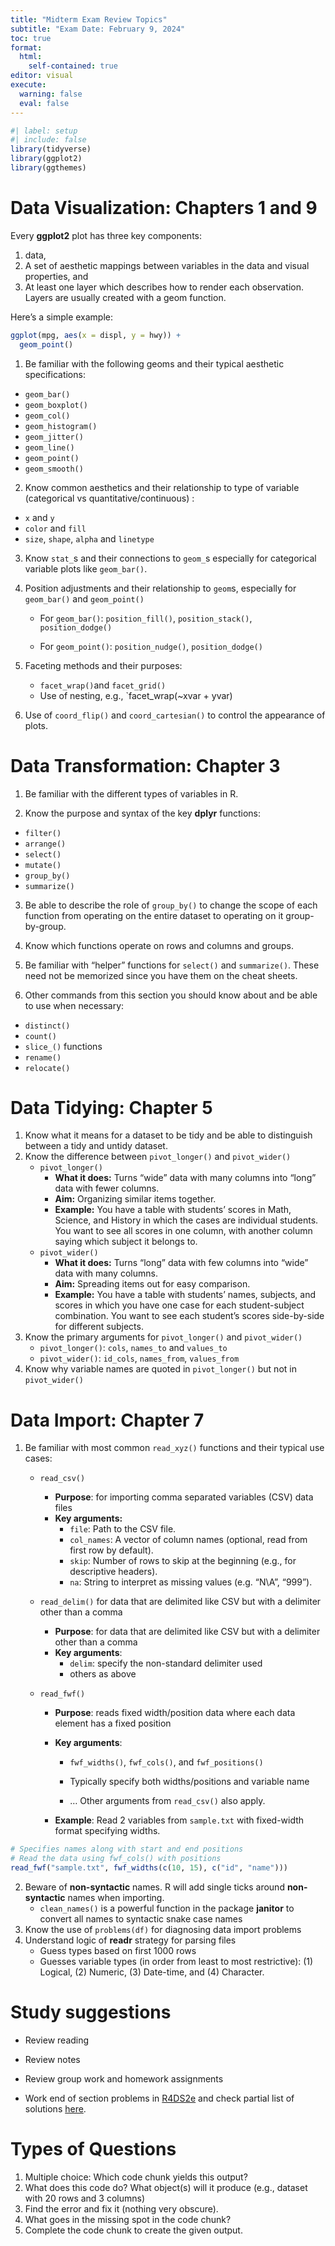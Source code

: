 ```yaml
---
title: "Midterm Exam Review Topics"
subtitle: "Exam Date: February 9, 2024"
toc: true
format:
  html:
    self-contained: true
editor: visual
execute:
  warning: false
  eval: false
---
```


```r
#| label: setup
#| include: false
library(tidyverse)
library(ggplot2)
library(ggthemes)
```

# Data Visualization: Chapters 1 and 9

Every **ggplot2** plot has three key components:

1.  data,
2.  A set of aesthetic mappings between variables in the data and visual properties, and
3.  At least one layer which describes how to render each observation. Layers are usually created with a geom function.

Here’s a simple example:

```r
ggplot(mpg, aes(x = displ, y = hwy)) + 
  geom_point()
```

1.  Be familiar with the following geoms and their typical aesthetic specifications:

-   `geom_bar()`
-   `geom_boxplot()`
-   `geom_col()`
-   `geom_histogram()`
-   `geom_jitter()`
-   `geom_line()`
-   `geom_point()`
-   `geom_smooth()`

2.  Know common aesthetics and their relationship to type of variable (categorical vs quantitative/continuous) :

-   `x` and `y`
-   `color` and `fill`
-   `size`, `shape`, `alpha` and `linetype`

3.  Know `stat_`s and their connections to `geom_`s especially for categorical variable plots like `geom_bar()`.

4.  Position adjustments and their relationship to `geom`s, especially for `geom_bar()` and `geom_point()`

    -   For `geom_bar()`: `position_fill()`, `position_stack()`, `position_dodge()`

    -   For `geom_point()`: `position_nudge()`, `position_dodge()`

5.  Faceting methods and their purposes:

    -   `facet_wrap()`and `facet_grid()`
    -   Use of nesting, e.g., \`facet_wrap(\~xvar + yvar)

6.  Use of `coord_flip()` and `coord_cartesian()` to control the appearance of plots.

# Data Transformation: Chapter 3

1.  Be familiar with the different types of variables in R.

2.  Know the purpose and syntax of the key **dplyr** functions:

-   `filter()`
-   `arrange()`
-   `select()`
-   `mutate()`
-   `group_by()`
-   `summarize()`

3.  Be able to describe the role of `group_by()` to change the scope of each function from operating on the entire dataset to operating on it group-by-group.

4.  Know which functions operate on rows and columns and groups.

5.  Be familiar with "helper" functions for `select()` and `summarize()`. These need not be memorized since you have them on the cheat sheets.

6.  Other commands from this section you should know about and be able to use when necessary:

-   `distinct()`
-   `count()`
-   `slice_()` functions
-   `rename()`
-   `relocate()`\

# Data Tidying: Chapter 5

1.  Know what it means for a dataset to be tidy and be able to distinguish between a tidy and untidy dataset.
2.  Know the difference between `pivot_longer()` and `pivot_wider()`
    -   `pivot_longer()`
        -   **What it does:** Turns "wide" data with many columns into "long" data with fewer columns.
        -   **Aim:** Organizing similar items together.
        -   **Example:** You have a table with students' scores in Math, Science, and History in which the cases are individual students. You want to see all scores in one column, with another column saying which subject it belongs to.
    -   `pivot_wider()`
        -   **What it does:** Turns "long" data with few columns into "wide" data with many columns.
        -   **Aim:** Spreading items out for easy comparison.
        -   **Example:** You have a table with students' names, subjects, and scores in which you have one case for each student-subject combination. You want to see each student's scores side-by-side for different subjects.
3.  Know the primary arguments for `pivot_longer()` and `pivot_wider()`
    -   `pivot_longer()`: `cols`, `names_to` and `values_to`
    -   `pivot_wider()`: `id_cols`, `names_from`, `values_from`
4.  Know why variable names are quoted in `pivot_longer()` but not in `pivot_wider()`

# Data Import: Chapter 7

1.  Be familiar with most common `read_xyz()` functions and their typical use cases:
    -   `read_csv()`

        -   **Purpose**: for importing comma separated variables (CSV) data files
        -   **Key arguments:**
            -   `file`: Path to the CSV file.
            -   `col_names`: A vector of column names (optional, read from first row by default).
            -   `skip`: Number of rows to skip at the beginning (e.g., for descriptive headers).
            -   `na`: String to interpret as missing values (e.g. "N\\A", "999").

    -   `read_delim()` for data that are delimited like CSV but with a delimiter other than a comma

        -   **Purpose**: for data that are delimited like CSV but with a delimiter other than a comma
        -   **Key arguments**:
            -   `delim`: specify the non-standard delimiter used
            -   others as above

    -   `read_fwf()`

        -   **Purpose**: reads fixed width/position data where each data element has a fixed position

        -   **Key arguments**:

            -   `fwf_widths()`, `fwf_cols()`, and `fwf_positions()`

            -   Typically specify both widths/positions and variable name

            -   ... Other arguments from `read_csv()` also apply.

        -   **Example**: Read 2 variables from `sample.txt` with fixed-width format specifying widths.

```r
# Specifies names along with start and end positions
# Read the data using fwf_cols() with positions
read_fwf("sample.txt", fwf_widths(c(10, 15), c("id", "name")))

```

2.  Beware of **non-syntactic** names. R will add single ticks around **non-syntactic** names when importing.
    -    `clean_names()` is a powerful function in the package **janitor** to convert all names to syntactic snake case names
3.  Know the use of `problems(df)` for diagnosing data import problems
4.  Understand logic of **readr** strategy for parsing files
    -   Guess types based on first 1000 rows
    -   Guesses variable types (in order from least to most restrictive): (1) Logical, (2) Numeric, (3) Date-time, and (4) Character.

# Study suggestions

-   Review reading

-   Review notes

-   Review group work and homework assignments

-   Work end of section problems in [R4DS2e](https://r4ds.hadley.nz/) and check partial list of solutions [here](https://mine-cetinkaya-rundel.github.io/r4ds-solutions/).

# Types of Questions

1.  Multiple choice: Which code chunk yields this output?
2.  What does this code do? What object(s) will it produce (e.g., dataset with 20 rows and 3 columns)
3.  Find the error and fix it (nothing very obscure).
4.  What goes in the missing spot in the code chunk?
5.  Complete the code chunk to create the given output.
